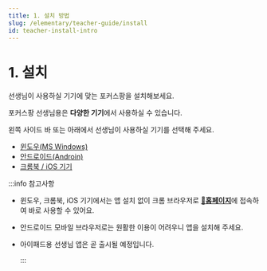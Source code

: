 ```yaml
---
title: 1. 설치 방법
slug: /elementary/teacher-guide/install
id: teacher-install-intro
---
```



# 1. 설치

선생님이 사용하실 기기에 맞는 포커스팡을 설치해보세요.

포커스팡 선생님용은 **다양한 기기**에서 사용하실 수 있습니다.

왼쪽 사이드 바 또는 아래에서 선생님이 사용하실 기기를 선택해 주세요.

- [윈도우(MS Windows)](/docs/elementary/teacher-guide/install-windows)
- [안드로이드(Androin)](/docs/elementary/teacher-guide/install-android)
- [크롬북 / iOS 기기](/docs/elementary/teacher-guide/install-chromebook)

:::info 참고사항

- 윈도우, 크롬북, iOS 기기에서는 앱 설치 없이 크롬 브라우저로 [**🔗홈페이지**](https://teacher.focuspang.com)에 접속하여 바로 사용할 수 있어요.
- 안드로이드 모바일 브라우저로는 원활한 이용이 어려우니 앱을 설치해 주세요.
- 아이패드용 선생님 앱은 곧 출시될 예정입니다.

  :::
